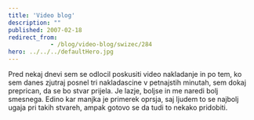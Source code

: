 ```yaml
---
title: 'Video blog'
description: ""
published: 2007-02-18
redirect_from: 
            - /blog/video-blog/swizec/284
hero: ../../../defaultHero.jpg
---
```

Pred nekaj dnevi sem se odlocil poskusiti video nakladanje in po tem, ko sem danes zjutraj posnel tri nakladascine v petnajstih minutah, sem dokaj preprican, da se bo stvar prijela. Je lazje, boljse in me naredi bolj smesnega. Edino kar manjka je primerek oprsja, saj ljudem to se najbolj ugaja pri takih stvareh, ampak gotovo se da tudi to nekako pridobiti.